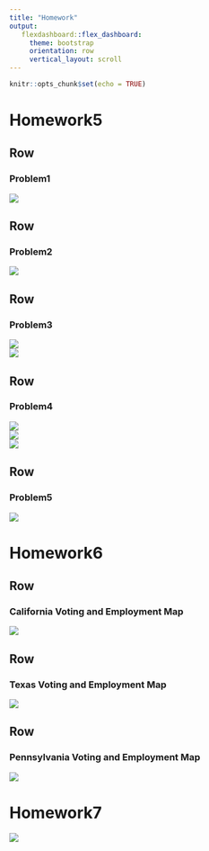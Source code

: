 ```yaml
---
title: "Homework"
output:
   flexdashboard::flex_dashboard:
     theme: bootstrap
     orientation: row
     vertical_layout: scroll
---
```

```r
knitr::opts_chunk$set(echo = TRUE)
```

Homework5
==================

Row
-------------------------------------
### Problem1

<img src="https://github.com/ikiwisline/ANLY-503_Portfolio/blob/main/plot/5.1.png?raw=true">

Row
-------------------------------------
### Problem2

<img src="https://github.com/ikiwisline/ANLY-503_Portfolio/blob/main/plot/5.2.png?raw=true">

Row
-------------------------------------
### Problem3

<img src="https://github.com/ikiwisline/ANLY-503_Portfolio/blob/main/plot/5.31.png?raw=true">
<br>
<img src="https://github.com/ikiwisline/ANLY-503_Portfolio/blob/main/plot/5.32.png?raw=true">

Row
-------------------------------------
### Problem4

<img src="https://github.com/ikiwisline/ANLY-503_Portfolio/blob/main/plot/5.41.png?raw=true">
<br>
<img src="https://github.com/ikiwisline/ANLY-503_Portfolio/blob/main/plot/5.42.png?raw=true">
<br>
<img src="https://github.com/ikiwisline/ANLY-503_Portfolio/blob/main/plot/5.43.png?raw=true">

Row
-------------------------------------
### Problem5

<img src="https://github.com/ikiwisline/ANLY-503_Portfolio/blob/main/plot/5.5.png?raw=true">






Homework6
==================

Row
-------------------------------------
### California Voting and Employment Map
<img src="https://github.com/ikiwisline/ANLY-503_Portfolio/blob/main/plot/H6.1.png?raw=true">


Row
-------------------------------------
### Texas Voting and Employment Map
<img src="https://github.com/ikiwisline/ANLY-503_Portfolio/blob/main/plot/H6.2.png?raw=true">


Row
-------------------------------------
### Pennsylvania Voting and Employment Map
<img src="https://github.com/ikiwisline/ANLY-503_Portfolio/blob/main/plot/H6.3.png?raw=true">









Homework7
==================
<img src="https://github.com/ikiwisline/ANLY-503_Portfolio/blob/main/plot/h7.png?raw=true">




